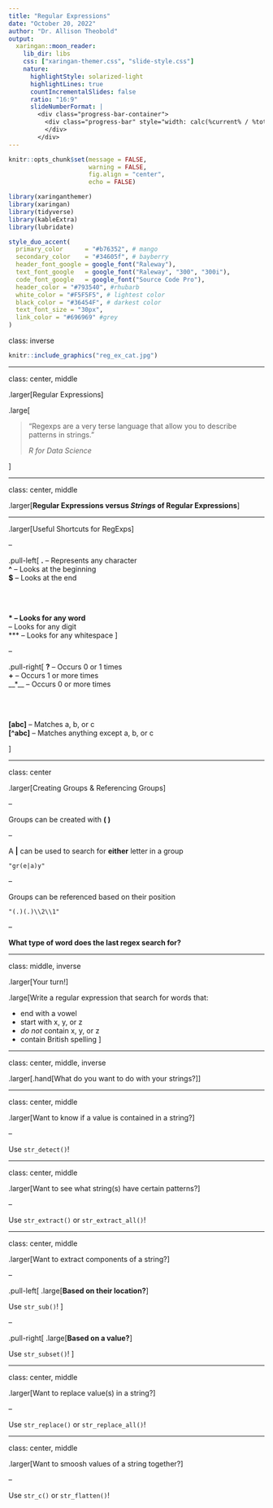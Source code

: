 ```yaml
---
title: "Regular Expressions"
date: "October 20, 2022"
author: "Dr. Allison Theobold"
output:
  xaringan::moon_reader:
    lib_dir: libs
    css: ["xaringan-themer.css", "slide-style.css"]
    nature:
      highlightStyle: solarized-light
      highlightLines: true
      countIncrementalSlides: false
      ratio: "16:9"
      slideNumberFormat: |
        <div class="progress-bar-container">
          <div class="progress-bar" style="width: calc(%current% / %total% * 100%);">
          </div>
        </div>
---
```


<!-- Feedback from Kevin to incorporate! -->

<!-- - LEAD WITH MOTIVATING EXAMPLE! -->
<!-- - more concrete syntax examples (similar to gr(e|a)y example) -->
<!-- - compare literal string "abc" with group of characters "(abc)" -->


```r
knitr::opts_chunk$set(message = FALSE, 
                      warning = FALSE, 
                      fig.align = "center", 
                      echo = FALSE)

library(xaringanthemer)
library(xaringan)
library(tidyverse)
library(kableExtra)
library(lubridate)

style_duo_accent(
  primary_color      = "#b76352", # mango
  secondary_color    = "#34605f", # bayberry
  header_font_google = google_font("Raleway"),
  text_font_google   = google_font("Raleway", "300", "300i"),
  code_font_google   = google_font("Source Code Pro"),
  header_color = "#793540", #rhubarb
  white_color = "#F5F5F5", # lightest color
  black_color = "#36454F", # darkest color
  text_font_size = "30px", 
  link_color = "#696969" #grey
)
```

class: inverse

```r
knitr::include_graphics("reg_ex_cat.jpg")
```

---

class: center, middle

.larger[Regular Expressions]

.large[

> "Regexps are a very terse language that allow you to describe patterns in 
> strings."
>
> *R for Data Science*

]

---

class: center, middle

.larger[**Regular Expressions versus _Strings_ of Regular Expressions**]

---

.larger[Useful Shortcuts for RegExps]

--

.pull-left[
**.** -- Represents any character  
**^** -- Looks at the beginning  
**$** -- Looks at the end  

</br>
</br>

**\w** -- Looks for any word  
**\d** -- Looks for any digit  
**\w** -- Looks for any whitespace
]

--

.pull-right[
**?** -- Occurs 0 or 1 times  
**+** -- Occurs 1 or more times  
__*__ -- Occurs 0 or more times

</br>
</br>

**[abc]** -- Matches a, b, or c  
**[^abc]** -- Matches anything except a, b, or c

]

---

class: center

.larger[Creating Groups & Referencing Groups]

--

Groups can be created with **( )**

--

A **|** can be used to search for **either** letter in a group

```
"gr(e|a)y"
```
--

Groups can be referenced based on their position

```
"(.)(.)\\2\\1"
```
--

**What type of word does the last regex search for?**

---

class: middle, inverse

.larger[Your turn!]

.large[Write a regular expression that search for words that:  

- end with a vowel
- start with x, y, or z 
- *do not* contain x, y, or z
- contain British spelling
]

---

class: center, middle, inverse

.larger[.hand[What do you want to do with your strings?]]

---

class: center, middle

.larger[Want to know if a value is contained in a string?] 

--

Use `str_detect()`!

---

class: center, middle

.larger[Want to see what string(s) have certain patterns?]

--

Use `str_extract()` or `str_extract_all()`!

---

class: center, middle

.larger[Want to extract components of a string?]

--

.pull-left[
.large[**Based on their location?**]

Use `str_sub()`!
]

--

.pull-right[
.large[**Based on a value?**]

Use `str_subset()`!
]

---

class: center, middle

.larger[Want to replace value(s) in a string?]

--

Use `str_replace()` or `str_replace_all()`!

---

class: center, middle

.larger[Want to smoosh values of a string together?]

--

Use `str_c()` or `str_flatten()`!
